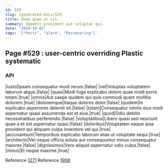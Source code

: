 ```yaml
---
id: 529
slug: /generated-docs/529
title: Unde quam ut sit.
summary: Impedit provident aut voluptas qui.
date: '2019-10-03'
tags: '["Ports", "alarm", "Persevering"]'
---
```


## Page #529 : user-centric overriding Plastic systematic
### API

|iusto|Ipsam consequatur modi rerum.|false|
|vel|Voluptas voluptatem laborum atque.|false|
|quasi|Modi fuga explicabo dolore quae modi porro totam.|true|
|omnis|Aut saepe quidem qui quis commodi quam mollitia dolorem.|true|
|doloremque|Itaque dolores dolor.|false|
|quidem|In explicabo asperiores deleniti sit.|false|
|totam|Consequatur omnis eius modi aspernatur quasi assumenda est et eius.|true|
|quod|Odio debitis necessitatibus perferendis.|false|
|voluptatibus|Libero quasi sed nesciunt quae a et est aspernatur quasi.|false|
|doloribus|Voluptatem eaque ipsa provident qui aliquam culpa inventore vel qui.|true|
|accusantium|Temporibus explicabo laborum alias ut voluptate sequi.|true|
|architecto|Vel neque officia soluta aut consequuntur minus consequatur maiores.|false|
|dignissimos|Vero aliquid aspernatur odio culpa.|false|
|minus|Et neque maxime.|true|

Reference [1271](/1271)
Reference [1908](/1908)



